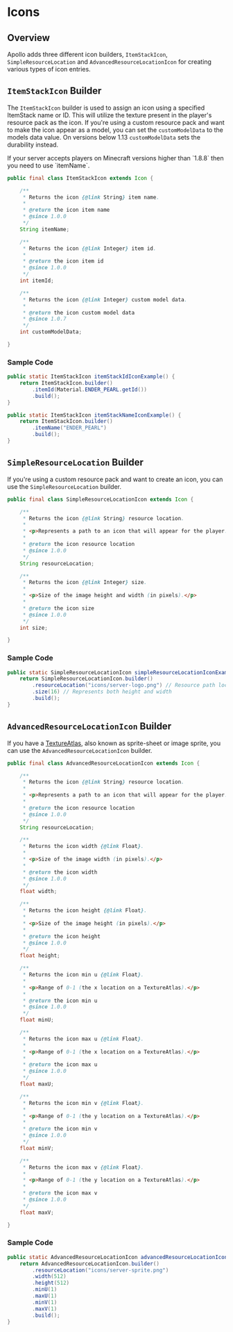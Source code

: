 
# Icons

## Overview

Apollo adds three different icon builders, `ItemStackIcon`, `SimpleResourceLocation` and `AdvancedResourceLocationIcon` for creating various types of icon entries.

## `ItemStackIcon` Builder

The `ItemStackIcon` builder is used to assign an icon using a specified ItemStack name or ID. This will utilize the texture present in the player's resource pack as the icon.
If you're using a custom resource pack and want to make the icon appear as a model, you can set the `customModelData` to the models data value. On versions below 1.13 `customModelData` sets the durability instead.

<Callout type="error">
  If your server accepts players on Minecraft versions higher than `1.8.8` then you need to use `itemName`.
</Callout>

```java
public final class ItemStackIcon extends Icon {

    /**
     * Returns the icon {@link String} item name.
     *
     * @return the icon item name
     * @since 1.0.0
     */
    String itemName;

    /**
     * Returns the icon {@link Integer} item id.
     *
     * @return the icon item id
     * @since 1.0.0
     */
    int itemId;

    /**
     * Returns the icon {@link Integer} custom model data.
     *
     * @return the icon custom model data
     * @since 1.0.7
     */
    int customModelData;

}
```

### Sample Code

```java
public static ItemStackIcon itemStackIdIconExample() {
    return ItemStackIcon.builder()
        .itemId(Material.ENDER_PEARL.getId())
        .build();
}

public static ItemStackIcon itemStackNameIconExample() {
    return ItemStackIcon.builder()
        .itemName("ENDER_PEARL")
        .build();
}
```

## `SimpleResourceLocation` Builder

If you're using a custom resource pack and want to create an icon, you can use the `SimpleResourceLocation` builder.

```java
public final class SimpleResourceLocationIcon extends Icon {

    /**
     * Returns the icon {@link String} resource location.
     *
     * <p>Represents a path to an icon that will appear for the player.</p>
     *
     * @return the icon resource location
     * @since 1.0.0
     */
    String resourceLocation;

    /**
     * Returns the icon {@link Integer} size.
     *
     * <p>Size of the image height and width (in pixels).</p>
     *
     * @return the icon size
     * @since 1.0.0
     */
    int size;

}
```

### Sample Code

```java
public static SimpleResourceLocationIcon simpleResourceLocationIconExample() {
    return SimpleResourceLocationIcon.builder()
        .resourceLocation("icons/server-logo.png") // Resource path location
        .size(16) // Represents both height and width
        .build();
}
```

## `AdvancedResourceLocationIcon` Builder

If you have a [TextureAtlas](https://en.wikipedia.org/wiki/Texture_atlas), also known as sprite-sheet or image sprite, you can use the `AdvancedResourceLocationIcon` builder.

```java
public final class AdvancedResourceLocationIcon extends Icon {

    /**
     * Returns the icon {@link String} resource location.
     *
     * <p>Represents a path to an icon that will appear for the player.</p>
     *
     * @return the icon resource location
     * @since 1.0.0
     */
    String resourceLocation;

    /**
     * Returns the icon width {@link Float}.
     *
     * <p>Size of the image width (in pixels).</p>
     *
     * @return the icon width
     * @since 1.0.0
     */
    float width;

    /**
     * Returns the icon height {@link Float}.
     *
     * <p>Size of the image height (in pixels).</p>
     *
     * @return the icon height
     * @since 1.0.0
     */
    float height;

    /**
     * Returns the icon min u {@link Float}.
     *
     * <p>Range of 0-1 (the x location on a TextureAtlas).</p>
     *
     * @return the icon min u
     * @since 1.0.0
     */
    float minU;

    /**
     * Returns the icon max u {@link Float}.
     *
     * <p>Range of 0-1 (the x location on a TextureAtlas).</p>
     *
     * @return the icon max u
     * @since 1.0.0
     */
    float maxU;

    /**
     * Returns the icon min v {@link Float}.
     *
     * <p>Range of 0-1 (the y location on a TextureAtlas).</p>
     *
     * @return the icon min v
     * @since 1.0.0
     */
    float minV;

    /**
     * Returns the icon max v {@link Float}.
     *
     * <p>Range of 0-1 (the y location on a TextureAtlas).</p>
     *
     * @return the icon max v
     * @since 1.0.0
     */
    float maxV;

}
```

### Sample Code

```java
public static AdvancedResourceLocationIcon advancedResourceLocationIconExample() {
    return AdvancedResourceLocationIcon.builder()
        .resourceLocation("icons/server-sprite.png")
        .width(512)
        .height(512)
        .minU(1)
        .maxU(1)
        .minV(1)
        .maxV(1)
        .build();
}
```
